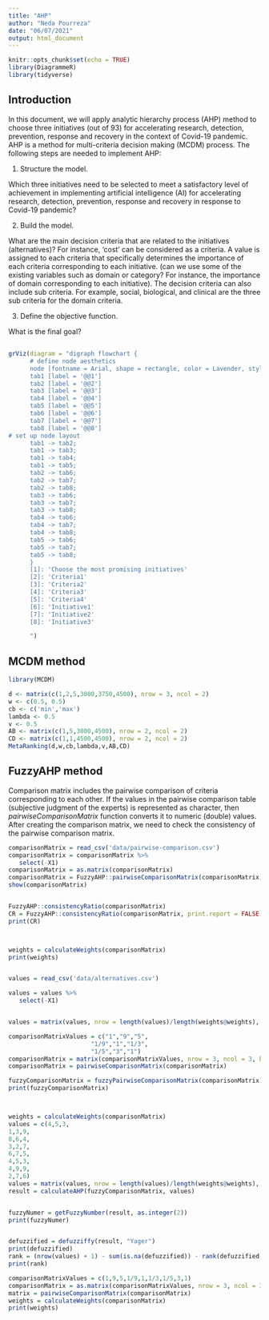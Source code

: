 ```yaml
---
title: "AHP"
author: "Neda Pourreza"
date: "06/07/2021"
output: html_document
---
```


```r
knitr::opts_chunk$set(echo = TRUE)
library(DiagrammeR)
library(tidyverse)
```

## Introduction

In this document, we will apply analytic hierarchy process (AHP) method to choose three initiatives (out of 93) for accelerating research, detection, prevention, response and recovery in the context of Covid-19 pandemic. AHP is a method for multi-criteria decision making (MCDM) process. The following steps are needed to implement AHP:

1. Structure the model. 

Which three initiatives need to be selected to meet a satisfactory level of achievement in implementing artificial intelligence (AI) for accelerating research, detection, prevention, response and recovery in response to Covid-19 pandemic? 

2. Build the model. 

What are the main decision criteria that are related to the initiatives (alternatives)? For instance, 'cost' can be considered as a criteria. A value is assigned to each criteria that specifically determines the importance of each criteria corresponding to each initiative. (can we use some of the existing variables such as domain or category? For instance, the importance of domain corresponding to each initiative). The decision criteria can also include sub criteria. For example, social, biological, and clinical are the three sub criteria for the domain criteria. 

3. Define the objective function.

What is the final goal?


##

```r
grViz(diagram = "digraph flowchart {
      # define node aesthetics
      node [fontname = Arial, shape = rectangle, color = Lavender, style = filled]        
      tab1 [label = '@@1']
      tab2 [label = '@@2']
      tab3 [label = '@@3']
      tab4 [label = '@@4']
      tab5 [label = '@@5']
      tab6 [label = '@@6']
      tab7 [label = '@@7']
      tab8 [label = '@@8']
# set up node layout
      tab1 -> tab2;
      tab1 -> tab3;
      tab1 -> tab4;
      tab1 -> tab5;
      tab2 -> tab6;
      tab2 -> tab7;
      tab2 -> tab8;
      tab3 -> tab6;
      tab3 -> tab7;
      tab3 -> tab8;
      tab4 -> tab6;
      tab4 -> tab7;
      tab4 -> tab8;
      tab5 -> tab6;
      tab5 -> tab7;
      tab5 -> tab8;
      }
      [1]: 'Choose the most promising initiatives'
      [2]: 'Criteria1'
      [3]: 'Criteria2'
      [4]: 'Criteria3'
      [5]: 'Criteria4'
      [6]: 'Initiative1'
      [7]: 'Initiative2'
      [8]: 'Initiative3'

      ")
```
## MCDM method
```r
library(MCDM)

d <- matrix(c(1,2,5,3000,3750,4500), nrow = 3, ncol = 2)
w <- c(0.5, 0.5)
cb <- c('min','max')
lambda <- 0.5
v <- 0.5
AB <- matrix(c(1,5,3000,4500), nrow = 2, ncol = 2)
CD <- matrix(c(1,1,4500,4500), nrow = 2, ncol = 2)
MetaRanking(d,w,cb,lambda,v,AB,CD)
```

## FuzzyAHP method

Comparison matrix includes the pairwise comparison of criteria corresponding to each other. If the values in the pairwise comparison table (subjective judgment of the experts) is represented as character, then *pairwiseComparisonMatrix* function converts it to numeric (double) values. After creating the comparison matrix, we need to check the consistency of the pairwise comparison matrix.
```r

comparisonMatrix = read_csv('data/pairwise-comparison.csv')
comparisonMatrix = comparisonMatrix %>% 
   select(-X1)
comparisonMatrix = as.matrix(comparisonMatrix)
comparisonMatrix = FuzzyAHP::pairwiseComparisonMatrix(comparisonMatrix)
show(comparisonMatrix)


FuzzyAHP::consistencyRatio(comparisonMatrix)
CR = FuzzyAHP::consistencyRatio(comparisonMatrix, print.report = FALSE)
print(CR)



weights = calculateWeights(comparisonMatrix)
print(weights)


values = read_csv('data/alternatives.csv')

values = values %>% 
   select(-X1)


values = matrix(values, nrow = length(values)/length(weights@weights), ncol = length(weights@weights), byrow = TRUE)
```


```r


comparisonMatrixValues = c("1","9","5",
                       "1/9","1","1/3",
                       "1/5","3","1")
comparisonMatrix = matrix(comparisonMatrixValues, nrow = 3, ncol = 3, byrow = TRUE)
comparisonMatrix = pairwiseComparisonMatrix(comparisonMatrix)

fuzzyComparisonMatrix = fuzzyPairwiseComparisonMatrix(comparisonMatrix)
print(fuzzyComparisonMatrix)



weights = calculateWeights(comparisonMatrix)
values = c(4,5,3,
1,3,9,
8,6,4,
3,2,7,
6,7,5,
4,5,3,
4,9,9,
2,7,6)
values = matrix(values, nrow = length(values)/length(weights@weights), ncol = length(weights@weights), byrow = TRUE)
result = calculateAHP(fuzzyComparisonMatrix, values)


fuzzyNumer = getFuzzyNumber(result, as.integer(2))
print(fuzzyNumer)


defuzzified = defuzziffy(result, "Yager")
print(defuzzified)
rank = (nrow(values) + 1) - sum(is.na(defuzzified)) - rank(defuzzified, na.last = "keep", ties.method = "max")
print(rank)
```

```r
comparisonMatrixValues = c(1,9,5,1/9,1,1/3,1/5,3,1)
comparisonMatrix = as.matrix(comparisonMatrixValues, nrow = 3, ncol = 3, byrow = TRUE)
matrix = pairwiseComparisonMatrix(comparisonMatrix)
weights = calculateWeights(comparisonMatrix)
print(weights)
```

